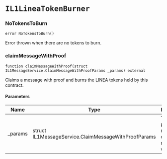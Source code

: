 # `IL1LineaTokenBurner`

### NoTokensToBurn

```solidity
error NoTokensToBurn()
```

Error thrown when there are no tokens to burn.

### claimMessageWithProof

```solidity
function claimMessageWithProof(struct IL1MessageService.ClaimMessageWithProofParams _params) external
```

Claims a message with proof and burns the LINEA tokens held by this contract.

#### Parameters

| Name | Type | Description |
| ---- | ---- | ----------- |
| _params | struct IL1MessageService.ClaimMessageWithProofParams | The parameters required to claim the message with proof. |

